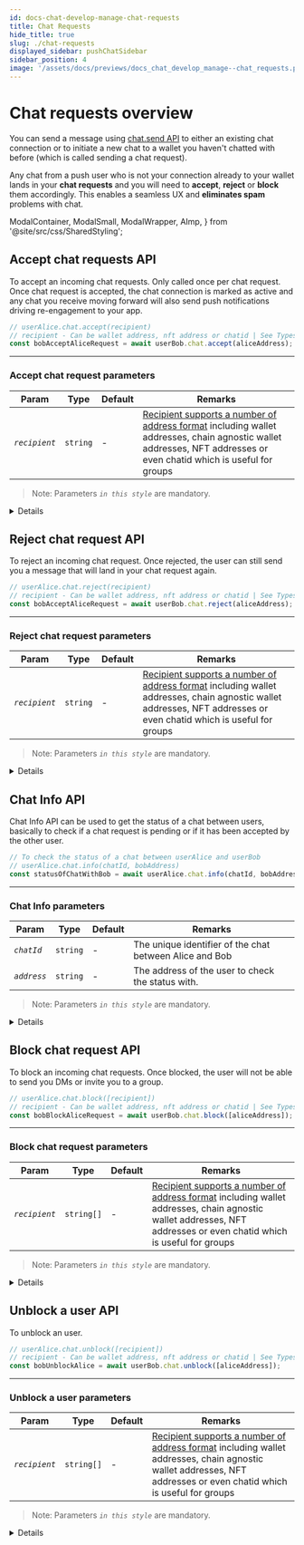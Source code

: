 ```yaml
---
id: docs-chat-develop-manage-chat-requests
title: Chat Requests
hide_title: true
slug: ./chat-requests
displayed_sidebar: pushChatSidebar
sidebar_position: 4
image: '/assets/docs/previews/docs_chat_develop_manage--chat_requests.png'
---
```


# Chat requests overview

You can send a message using [chat.send API](/docs/chat/build/send-message) to either an existing chat connection or to initiate a new chat to a wallet you haven't chatted with before (which is called sending a chat request).

Any chat from a push user who is not your connection already to your wallet lands in your **chat requests** and you will need to **accept**, **reject** or **block** them accordingly. This enables a seamless UX and **eliminates spam** problems with chat.

<head>
  <title>{`Manage Chat Requests | Push Chat | Push Documentation`}</title>
</head>

  ModalContainer,
  ModalSmall,
  ModalWrapper,
  AImp,
} from '@site/src/css/SharedStyling';

## Accept chat requests API

To accept an incoming chat requests. Only called once per chat request. Once chat request is accepted, the chat connection is marked as active and any chat you receive moving forward will also send push notifications driving re-engagement to your app.

<Tabs className="codetabs" groupId="code-examples">
  <TabItem value="js" attributes={{className: "codetab js"}} default>

```typescript
// userAlice.chat.accept(recipient)
// recipient - Can be wallet address, nft address or chatid | See Types of Recipient for more info
const bobAcceptAliceRequest = await userBob.chat.accept(aliceAddress);
```

  </TabItem>
</Tabs>

---

### Accept chat request parameters

| Param         | Type     | Default | Remarks                                                                                                                                                                                                                                                 |
| ------------- | -------- | ------- | ------------------------------------------------------------------------------------------------------------------------------------------------------------------------------------------------------------------------------------------------------- |
| _`recipient`_ | `string` | -       | [Recipient supports a number of address format](/docs/chat/supported-wallet-standards/ 'Supported wallet standards for Push Chat') including wallet addresses, chain agnostic wallet addresses, NFT addresses or even chatid which is useful for groups |

> Note: Parameters _`in this style`_ are mandatory.

<Details summary='Expected response'>200 OK</Details>

## Reject chat request API

To reject an incoming chat request. Once rejected, the user can still send you a message that will land in your chat request again.

<Tabs className="codetabs" groupId="code-examples">
  <TabItem value="js" attributes={{className: "codetab js"}} default>

```typescript
// userAlice.chat.reject(recipient)
// recipient - Can be wallet address, nft address or chatid | See Types of Recipient for more info
const bobAcceptAliceRequest = await userBob.chat.reject(aliceAddress);
```

  </TabItem>
</Tabs>

---

### Reject chat request parameters

| Param         | Type     | Default | Remarks                                                                                                                                                                                                                                                 |
| ------------- | -------- | ------- | ------------------------------------------------------------------------------------------------------------------------------------------------------------------------------------------------------------------------------------------------------- |
| _`recipient`_ | `string` | -       | [Recipient supports a number of address format](/docs/chat/supported-wallet-standards/ 'Supported wallet standards for Push Chat') including wallet addresses, chain agnostic wallet addresses, NFT addresses or even chatid which is useful for groups |

> Note: Parameters _`in this style`_ are mandatory.

<Details summary='Expected response'>200 OK</Details>

## Chat Info API

Chat Info API can be used to get the status of a chat between users, basically to check if a chat request is pending or if it has been accepted by the other user.

<Tabs className="codetabs" groupId="code-examples">
  <TabItem value="js" attributes={{className: "codetab js"}} default>

```typescript
// To check the status of a chat between userAlice and userBob
// userAlice.chat.info(chatId, bobAddress)
const statusOfChatWithBob = await userAlice.chat.info(chatId, bobAddress);
```

  </TabItem>
</Tabs>

---

### Chat Info parameters

| Param       | Type     | Default | Remarks                                                 |
| ----------- | -------- | ------- | ------------------------------------------------------- |
| _`chatId`_  | `string` | -       | The unique identifier of the chat between Alice and Bob |
| _`address`_ | `string` | -       | The address of the user to check the status with.       |

> Note: Parameters _`in this style`_ are mandatory.

<Details summary="Expected response (When Alice's chat request has already been accepted by Bob)">
```typescript
{
    "meta": {
        "group": false
    },
    "list": "CHATS"
}

````

| Param        | Type      | Remarks                                                                    |
| ------------ | --------- | -------------------------------------------------------------------------- |
| `meta.group` | `boolean` | returns `true` when the passed chatId is of a group chat and vice versa.   |
| `list`       | `string`  | returns `CHATS` when the chat request has been accepted by the other user. |

</Details>
<Details summary="Expected response (When Alice's Chat request is pending or not yet accepted by Bob)">
```typescript
{
    "meta": {
        "group": false
    },
    "list": "REQUESTS"
}

````

| Param        | Type      | Remarks                                                                       |
| ------------ | --------- | ----------------------------------------------------------------------------- |
| `meta.group` | `boolean` | returns `true` when the passed chatId is of a group chat and vice versa.      |
| `list`       | `string`  | returns `REQUESTS` when the chat request has been accepted by the other user. |

</Details>

## Block chat request API

To block an incoming chat requests. Once blocked, the user will not be able to send you DMs or invite you to a group.

<Tabs className="codetabs" groupId="code-examples">
  <TabItem value="js" attributes={{className: "codetab js"}} default>

```typescript
// userAlice.chat.block([recipient])
// recipient - Can be wallet address, nft address or chatid | See Types of Recipient for more info
const bobBlockAliceRequest = await userBob.chat.block([aliceAddress]);
```

  </TabItem>
</Tabs>

---

### Block chat request parameters

| Param         | Type       | Default | Remarks                                                                                                                                                                                                                                                 |
| ------------- | ---------- | ------- | ------------------------------------------------------------------------------------------------------------------------------------------------------------------------------------------------------------------------------------------------------- |
| _`recipient`_ | `string[]` | -       | [Recipient supports a number of address format](/docs/chat/supported-wallet-standards/ 'Supported wallet standards for Push Chat') including wallet addresses, chain agnostic wallet addresses, NFT addresses or even chatid which is useful for groups |

> Note: Parameters _`in this style`_ are mandatory.

<Details summary="Expected response">

```typescript
{
  "did": "eip155:0xE95d1c080E72021d94Ef247d86897766C5807A98",
  "wallets": "eip155:0xE95d1c080E72021d94Ef247d86897766C5807A98",
  "publicKey": "-----BEGIN PGP PUBLIC KEY BLOCK-----...-----END PGP PUBLIC KEY BLOCK-----\n",
  "encryptedPrivateKey": "{...}",
  "verificationProof": "eip191v2:0x6f5fa197aaf6760ec7479b0512756224b57c7ff431c2f2c086e0730d30c4dec429615b619f4509cbcf36874ed507bc40161266eabe7d8516962199565309bc811b",
  "msgSent": 0,
  "maxMsgPersisted": 1000,
  "profile": {
    "name": null,
    "desc": null,
    "picture": "data:image/png;base64,iVBORw0KGgoAAAANSUhEUgAAACAAAAAgCAYAAABzenr0AAAA1klEQVR4AcXBsWkDMRiG4TcfApVe4UDFDaAN3NwuHuh2SXNNag3gQuAVXAUVIWl/uxAYB77n+fj6/vklKG0Q7fcb77icFqJeM5EwE2bCTJgJM2EmzBJPes1EGyvR53FlZjuvRJ05YSbMhFniSWmDaL/fiC6nhZn9uBJdTgtRr5lImAkzYZZKG0S9Zh4cPOg1M3XwoNdMVNogEmbCTJilXjMz23klKm0ws51XZnrNRMJMmAmzVNrgP5U2eIUwE2bCLPWaiUobRL1m3lHaIOo1EwkzYSbM/gDz9DEdwejLXwAAAABJRU5ErkJggg==",
    "blockedUsersList": [ "eip155:0x4Fc0F35B0ab1201ae9F8F8f589bea01f556022dF" ],
    "profileVerificationProof": "pgpv2:-----BEGIN PGP SIGNATURE-----...-----END PGP SIGNATURE-----\n"
  },
  "origin": null,
  "name": null,
  "about": null,
  "profilePicture": "data:image/png;base64,iVBORw0KGgoAAAANSUhEUgAAACAAAAAgCAYAAABzenr0AAAA1klEQVR4AcXBsWkDMRiG4TcfApVe4UDFDaAN3NwuHuh2SXNNag3gQuAVXAUVIWl/uxAYB77n+fj6/vklKG0Q7fcb77icFqJeM5EwE2bCTJgJM2EmzBJPes1EGyvR53FlZjuvRJ05YSbMhFniSWmDaL/fiC6nhZn9uBJdTgtRr5lImAkzYZZKG0S9Zh4cPOg1M3XwoNdMVNogEmbCTJilXjMz23klKm0ws51XZnrNRMJMmAmzVNrgP5U2eIUwE2bCLPWaiUobRL1m3lHaIOo1EwkzYSbM/gDz9DEdwejLXwAAAABJRU5ErkJggg==",
  "numMsg": 0,
  "allowedNumMsg": 1000,
  "encryptionType": "eip191-aes256-gcm-hkdf-sha256",
  "signature": "0x6f5fa197aaf6760ec7479b0512756224b57c7ff431c2f2c086e0730d30c4dec429615b619f4509cbcf36874ed507bc40161266eabe7d8516962199565309bc811b",
  "sigType": "eip191v2",
  "encryptedPassword": null,
  "nftOwner": null,
  "linkedListHash": null,
  "nfts": null
}
```

</Details>

## Unblock a user API

To unblock an user.

<Tabs className="codetabs" groupId="code-examples">
  <TabItem value="js" attributes={{className: "codetab js"}} default>

```typescript
// userAlice.chat.unblock([recipient])
// recipient - Can be wallet address, nft address or chatid | See Types of Recipient for more info
const bobUnblockAlice = await userBob.chat.unblock([aliceAddress]);
```

  </TabItem>
</Tabs>

---

### Unblock a user parameters

| Param         | Type       | Default | Remarks                                                                                                                                                                                                                                                 |
| ------------- | ---------- | ------- | ------------------------------------------------------------------------------------------------------------------------------------------------------------------------------------------------------------------------------------------------------- |
| _`recipient`_ | `string[]` | -       | [Recipient supports a number of address format](/docs/chat/supported-wallet-standards/ 'Supported wallet standards for Push Chat') including wallet addresses, chain agnostic wallet addresses, NFT addresses or even chatid which is useful for groups |

> Note: Parameters _`in this style`_ are mandatory.

<Details summary="Expected response">
```typescript
{
  "did": "eip155:0xE95d1c080E72021d94Ef247d86897766C5807A98",
  "wallets": "eip155:0xE95d1c080E72021d94Ef247d86897766C5807A98",
  "publicKey": "-----BEGIN PGP PUBLIC KEY BLOCK-----...-----END PGP PUBLIC KEY BLOCK-----\n",
  "encryptedPrivateKey": "{...}",
  "verificationProof": "eip191v2:0x6f5fa197aaf6760ec7479b0512756224b57c7ff431c2f2c086e0730d30c4dec429615b619f4509cbcf36874ed507bc40161266eabe7d8516962199565309bc811b",
  "msgSent": 0,
  "maxMsgPersisted": 1000,
  "profile": {
    "name": null,
    "desc": null,
    "picture": "data:image/png;base64,iVBORw0KGgoAAAANSUhEUgAAACAAAAAgCAYAAABzenr0AAAA1klEQVR4AcXBsWkDMRiG4TcfApVe4UDFDaAN3NwuHuh2SXNNag3gQuAVXAUVIWl/uxAYB77n+fj6/vklKG0Q7fcb77icFqJeM5EwE2bCTJgJM2EmzBJPes1EGyvR53FlZjuvRJ05YSbMhFniSWmDaL/fiC6nhZn9uBJdTgtRr5lImAkzYZZKG0S9Zh4cPOg1M3XwoNdMVNogEmbCTJilXjMz23klKm0ws51XZnrNRMJMmAmzVNrgP5U2eIUwE2bCLPWaiUobRL1m3lHaIOo1EwkzYSbM/gDz9DEdwejLXwAAAABJRU5ErkJggg==",
    "blockedUsersList": [],
    "profileVerificationProof": "pgpv2:-----BEGIN PGP SIGNATURE-----...-----END PGP SIGNATURE-----\n"
  },
  "origin": null,
  "name": null,
  "about": null,
  "profilePicture": "data:image/png;base64,iVBORw0KGgoAAAANSUhEUgAAACAAAAAgCAYAAABzenr0AAAA1klEQVR4AcXBsWkDMRiG4TcfApVe4UDFDaAN3NwuHuh2SXNNag3gQuAVXAUVIWl/uxAYB77n+fj6/vklKG0Q7fcb77icFqJeM5EwE2bCTJgJM2EmzBJPes1EGyvR53FlZjuvRJ05YSbMhFniSWmDaL/fiC6nhZn9uBJdTgtRr5lImAkzYZZKG0S9Zh4cPOg1M3XwoNdMVNogEmbCTJilXjMz23klKm0ws51XZnrNRMJMmAmzVNrgP5U2eIUwE2bCLPWaiUobRL1m3lHaIOo1EwkzYSbM/gDz9DEdwejLXwAAAABJRU5ErkJggg==",
  "numMsg": 0,
  "allowedNumMsg": 1000,
  "encryptionType": "eip191-aes256-gcm-hkdf-sha256",
  "signature": "0x6f5fa197aaf6760ec7479b0512756224b57c7ff431c2f2c086e0730d30c4dec429615b619f4509cbcf36874ed507bc40161266eabe7d8516962199565309bc811b",
  "sigType": "eip191v2",
  "encryptedPassword": null,
  "nftOwner": null,
  "linkedListHash": null,
  "nfts": null
}
```
</Details>
